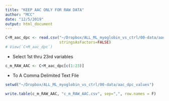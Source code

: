 ```yaml
---
title: "KEEP AAC ONLY FOR RAW DATA"
author: "MCC"
date: "12/5/2019"
output: html_document
---
```


```r
C+M_aac_dpc <- read.csv("~/Dropbox/ALL_ML_myoglobin_vs_ctrl/00-data/aac_dpc_values/C+M_aac_dpc.csv",
                        stringsAsFactors=FALSE)
# View(`C+M_aac_dpc`)
```

- Select 1st thru 23rd variables
```r
c_m_RAW_AAC <- C+M_aac_dpc[c(1:23)]
```

- To A Comma Delimited Text File
```r
setwd("~/Dropbox/ALL_ML_myoglobin_vs_ctrl/00-data/aac_dpc_values")

write.table(c_m_RAW_AAC, "c_m_RAW_AAC.csv", sep=",", row.names = F)
```
